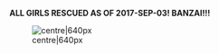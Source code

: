 '''ALL GIRLS RESCUED AS OF 2017-SEP-03!  BANZAI!!!'''

[[File:Abukuma_abyssal_jellyfish_hime_admiral_akagi_amagi_and_others_kantai_collection_and_monopoly_drawn_b.png|thumb|centre|640px]]